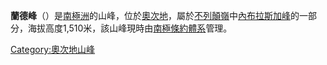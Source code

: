 {{coord|80|6|S|159|30|E|display=title}}

'''蘭德峰'''（{{lang-en|Rand Peak}}）是[[南極洲|南極洲]]的山峰，位於[[奧次地|奧次地]]，屬於[[不列顛嶺|不列顛嶺]]中[[內布拉斯加峰|內布拉斯加峰]]的一部分，海拔高度1,510米，該山峰現時由[[南極條約體系|南極條約體系]]管理。

{{DEFAULTSORT:Rand Peak}}
[[Category:奧次地山峰|Category:奧次地山峰]]


{{OatesLand-geo-stub}}